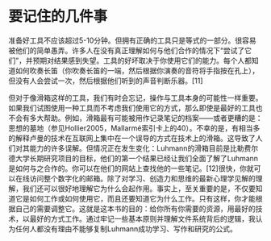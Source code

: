# 要记住的几件事 {#windb}

准备好工具不应该超过5-10分钟。但拥有正确的工具只是等式的一部分。很容易被他们的简单愚弄。许多人在没有真正理解如何与他们合作的情况下“尝试了它们”，并预期对结果感到失望。工具的好坏取决于你使用它们的能力。每个人都知道如何吹奏长笛（你吹奏长笛的一端，然后根据你演奏的音符将手指按在孔上），但没有人会尝试一次，然后根据他们听到的声音判断乐器。\[11\]

但对于像滑箱这样的工具，我们有时会忘记，操作与工具本身的可能性一样重要。如果我们试图使用一种工具而不考虑我们使用它的方式，那么即使是最好的工具也不会有多大帮助。例如，滑箱最有可能被用作记录笔记的档案——或者更糟的是：思想的墓地（参见Hollier2005，Mallarmé索引卡上的40）。不幸的是，有相当多的解释卢曼的技术在互联网上集中在一个误导的方式在技术上的滑箱。这导致了人们对其能力的许多误解。但情况正在发生变化：Luhmann的滑箱目前是比勒费尔德大学长期研究项目的目标，他们的第一个结果已经让我们全面了解了Luhmann是如何与之合作的。你可以在他们的网站上查找他的一些笔记。\[12\]很快，你就可以在线访问整个数字化的邮箱。除了对学习、创造力和思维的最新心理学见解的理解，我们还可以很好地理解它为什么会起作用。事实上，至关重要的是，不仅要知道它是如何工作或如何使用它，而且还要知道它为什么工作。只有这样，你才能根据自己的需要调整它。这就是这本书的目的：给你所有你需要的资源，用最好的技术，以最好的方式工作。通过牢记一些基本原则并理解文件系统背后的逻辑，我认为任何人都没有理由不能够复制Luhmann成功学习、写作和研究的公式。
